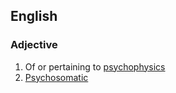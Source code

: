 ==English==

===Adjective===
{{en-adj|-}}

# Of or pertaining to [[psychophysics]]
# [[psychosomatic|Psychosomatic]]